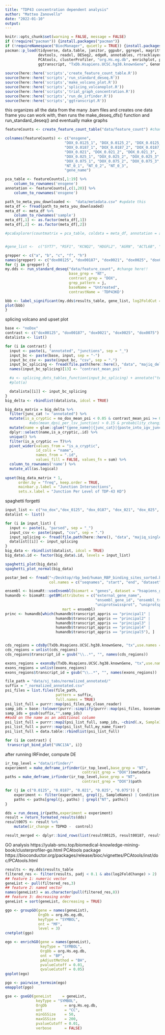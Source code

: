 ```yaml
---
title: "TDP43 concentration dependent analysis"
author: "Matteo Zanovello"
date: "2022-01-10"
output:
---
```


```r
knitr::opts_chunk$set(warning = FALSE, message = FALSE)
if (!require("pacman")) {install.packages("pacman")}
if (!requireNamespace("BiocManager", quietly = TRUE)) {install.packages("BiocManager")}
pacman::p_load(tidyverse, data.table, janitor, ggpubr, ggrepel, magrittr, biomaRt, 
               devtools, readxl, DESeq2, edgeR, annotables, rtracklayer, ensembldb,
               PCAtools, clusterProfiler, "org.Hs.eg.db", enrichplot, pcaExplorer, topGO, UpSetR,
               ggtranscript, "TxDb.Hsapiens.UCSC.hg38.knownGene", GenomicRanges)
            
source(here::here('scripts','create_feature_count_table.R'))
source(here::here('scripts','run_standard_deseq.R'))
source(here::here('scripts','make_volcano_plot.R'))
source(here::here('scripts','splicing_volcanoplot.R'))
source(here::here('scripts','trial_graph_concentration.R'))
source(here::here('scripts','run_de_irfinder.R'))
source(here::here('scripts','ggtranscript.R'))
```

this organizes all the data from the many .bam files and creates one data frame you can work with,
then runs the make_deseq_dfs() function and run_standard_deseq() and eventually make graphs
```r
featureCounts <- create_feature_count_table("data/feature_count") #change here!!

colnames(featureCounts) <- c("ensgene", 
                           "DOX_0.0125_1", "DOX_0.0125_2", "DOX_0.0125_3",
                           "DOX_0.0187_1", "DOX_0.0187_2", "DOX_0.0187_3",
                           "DOX_0.021", "DOX_0.021_2", "DOX_0.021_3", 
                           "DOX_0.025_1", "DOX_0.025_2", "DOX_0.025_3", 
                           "DOX_0.075_1", "DOX_0.075_2", "DOX_0.075_3",
                           "NT_0_1", "NT_0_2", "NT_0_3", 
                           "gene_name")

pca_table <- featureCounts[,1:19] %>%
    column_to_rownames('ensgene')
annotation <- featureCounts[,c(1,20)] %>%
    column_to_rownames('ensgene')

path_to_meta_you_downloaded <-  "data/metadata.csv" #update this
meta_df <- fread(path_to_meta_you_downloaded)
meta_df <- meta_df %>%
    column_to_rownames('sample') 
meta_df[,1] <- as.factor(meta_df[,1])
meta_df[,2] <- as.factor(meta_df[,2])

#pcaExplorer(countmatrix = pca_table, coldata = meta_df, annotation = annotation)


#gene_list <-  c("SYT7", "RSF1", "KCNQ2", "HDGFL2", "AGRN", "ACTL6B", "MYO18A", "MYO1C", "KALRN", "DNM1", "CAMK2B", "ADGRB1", "TARDBP")

grepper <- c("a", "b", "c", "f", "h")
names(grepper) <- c("dox00125", "dox00187", "dox0021", "dox0025", "dox0075")
for (j in grepper) {
my.dds <- run_standard_deseq("data/feature_count", #change here!!
                             base_grep = "NT",
                             contrast_grep = "DOX",  
                             grep_pattern = j,
                             baseName = "Untreated",
                             contrastName = 'TDP43KD')

bbb <- label_significant(my.dds$results_table, gene_list, log2FoldCut = 1.5, log10padj = 5) + annotate("text", x=4, y=-0.25, label=names(j))
plot(bbb)
}
```

splicing volcano and upset plot
```r
base <- "noDox"
contrast <- c("dox00125", "dox00187", "dox0021", "dox0025", "dox0075")
datalista <- list()

for (i in contrast) {
  input <- paste(i, "annotated", "junctions", sep = "_")
  input_bc <- paste(base, input, sep = "-")
  input_bc_csv <- paste(input_bc, "csv", sep = ".")
  input_bc_splicing <- fread(file.path(here::here(), "data", "majiq_delta", input_bc_csv))
  names(input_bc_splicing)[13] <- "contrast_mean_psi"

  #a <- splicing_dots_tables_function(input_bc_splicing) + annotate("text", x=0.9, y=0.1, label=i)
  #plot(a)

  datalista[[i]] <- input_bc_splicing
}
big_delta <- rbindlist(datalista, idcol = TRUE)
```


```r
big_data_matrix = big_delta %>%
  filter(junc_cat != "annotated") %>%
  mutate(is_a_cryptic = no_dox_mean_psi < 0.05 & contrast_mean_psi >= 0.1) %>%
           #abs(mean_dpsi_per_lsv_junction) > 0.15 & probability_changing > 0.9) %>% # 
  mutate(name = glue::glue("{gene_name}|{junc_cat}|{paste_into_igv_junction}")) %>%
  dplyr::select(name,is_a_cryptic,.id) %>%
  unique() %>%
  filter(is_a_cryptic == T)%>% 
  pivot_wider(values_from = "is_a_cryptic",
              id_cols = "name",
              names_from = ".id",
              values_fill = FALSE, values_fn = sum) %>%
  column_to_rownames('name') %>%
  mutate_all(as.logical)
  
upset(big_data_matrix * 1,
      order.by = "freq", keep.order = TRUE,
      mainbar.y.label = "Junction Intersections", 
      sets.x.label = "Junction Per Level of TDP-43 KD")
```

spaghetti forgetti
```r
input_list <- c("no_dox","dox_0125", "dox_0187", "dox_021", "dox_025", "dox_075")
datalist <- list()

for (i in input_list) {
  input <- paste(i, "parsed", sep = "_")
  input_csv <- paste(input, "csv", sep = ".")
  input_splicing <- fread(file.path(here::here(), "data", "majiq_single", input_csv))
  datalist[[i]] <- input_splicing
}
big_data <- rbindlist(datalist, idcol = TRUE)
big_data$.id <- factor(big_data$.id, levels = input_list)

spaghetti_plot(big_data)
spaghetti_plot_normal(big_data)
```

```r
postar_bed <- fread("~/Desktop/rbp_bed/human_RBP_binding_sites_sorted.bed", 
                    col.names = c("seqnames", "start", "end", "dataset", "score", "strand", "QC")) ####use TDP only

ensembl <- biomaRt::useEnsembl(biomart = "genes", dataset = "hsapiens_gene_ensembl")
humandb <- biomaRt::getBM(attributes = c("external_gene_name", 
                                         "ensembl_gene_id", "ensembl_transcript_id", "transcript_appris", 
                                         "uniprotswissprot", "uniprotsptrembl", "uniprot_isoform"), 
                          mart = ensembl)
princ <- humandb[which(humandb$transcript_appris == "principal1" |
                       humandb$transcript_appris == "principal2" | 
                       humandb$transcript_appris == "principal3" | 
                       humandb$transcript_appris == "principal4" |
                       humandb$transcript_appris == "principal5"), ]


cds_regions = cdsBy(TxDb.Hsapiens.UCSC.hg38.knownGene, "tx",use.names = TRUE)
cds_regions = unlist(cds_regions)
cds_regions$transcript_id = gsub("\\..*", "", names(cds_regions))

exons_regions = exonsBy(TxDb.Hsapiens.UCSC.hg38.knownGene, "tx",use.names = TRUE)
exons_regions = unlist(exons_regions)
exons_regions$transcript_id = gsub("\\..*", "", names(exons_regions))

file_path = "data/sj_tabs/normalized_annotated/"
suffix = "_normalized_annotated.csv"
psi_files = list.files(file_path,
                       pattern = suffix,
                       full.names = TRUE)
psi_list_full = purrr::map(psi_files,my_clean_reader)
samp_ids = base::tolower(purrr::simplify(purrr::map(psi_files, basename)))
samp_ids = gsub(suffix,"",samp_ids)
##add on the name as an additional column
psi_list_full = purrr::map2(psi_list_full, samp_ids, ~cbind(.x, SampleID = .y))
psi_list_full = purrr::map(psi_list_full,my_name_fixer)
psi_list_full = data.table::rbindlist(psi_list_full)

for (i in contrast) {
 transcript_bind_plot("UNC13A", i)}
```

after running IRFinder, compute DE
```r
ir_top_level = "data/irfinder/"
experiment = make_deframe_irfinder(ir_top_level,base_grep = "NT",
                                   contrast_grep = "DOX")$metadata
paths = make_deframe_irfinder(ir_top_level,base_grep = "NT",
                                   contrast_grep = "DOX")$path

for (j in c("0.0125", "0.0187", "0.021", "0.025", "0.075")) {
    experiment <- filter(experiment, grepl(j, SampleNames) | Condition == "control")
    paths <- paths[grepl(j, paths) | grepl("NT", paths)]
}

dds = run_deseq_ir(paths,experiment = experiment)
result = return_formated_results(dds)
result0075 <- result %>% 
    mutate(ir_change = TDPKD -  control)

result_merged <- dplyr::bind_rows(list(result00125, result00187, result0021, result0025, result0075), .id = 'source')
```

GO analysis https://yulab-smu.top/biomedical-knowledge-mining-book/clusterprofiler-go.html
PCAtools package https://bioconductor.org/packages/release/bioc/vignettes/PCAtools/inst/doc/PCAtools.html
```r
results <- my.dds$results_table
filtered_res <- filter(results, padj < 0.1 & abs(log2FoldChange) > 2)
## feature 1: numeric vector
geneList <- pull(filtered_res,3)
## feature 2: named vector
names(geneList) = as.character(pull(filtered_res,8))
## feature 3: decreasing order
geneList = sort(geneList, decreasing = TRUE)

ggo <- groupGO(gene = names(geneList),
               OrgDb = org.Hs.eg.db,
               keyType = "SYMBOL",
               ont = "MF",
               level = 3)
cnetplot(ggo)

ego <- enrichGO(gene = names(geneList),
                keyType = "SYMBOL",
                OrgDb = org.Hs.eg.db,
                ont = "BP",
                pAdjustMethod = "BH",
                pvalueCutoff = 0.01,
                qvalueCutoff = 0.05)
goplot(ego)

pgo <- pairwise_termsim(ego)
emapplot(pgo)

gse <- gseGO(geneList     = geneList,
              keyType = "SYMBOL",
              OrgDb        = org.Hs.eg.db,
              ont          = "CC",
              minGSSize    = 50,
              maxGSSize    = 200,
              pvalueCutoff = 0.01,
              verbose      = FALSE)
```